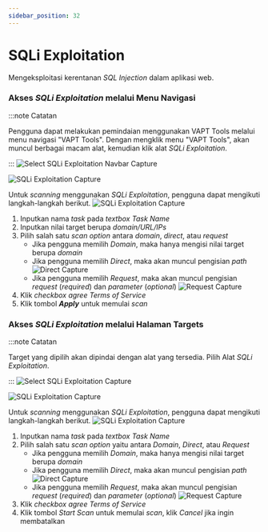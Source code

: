 ```yaml
---
sidebar_position: 32
---
```


# SQLi Exploitation
Mengeksploitasi kerentanan *SQL Injection* dalam aplikasi web.

### Akses *SQLi Exploitation* melalui Menu Navigasi
:::note Catatan

Pengguna dapat melakukan pemindaian menggunakan VAPT Tools melalui menu navigasi "VAPT Tools". Dengan mengklik menu "VAPT Tools", akan muncul berbagai macam alat, kemudian klik alat *SQLi Exploitation*.

:::
![Select SQLi Exploitation Navbar Capture](/img/capture/vapt_navbar/Select-SQLi-exploitation-navbar.png)

![SQLi Exploitation Capture](/img/capture/vapt_navbar/SQLi-exploitation.png)

Untuk *scanning* menggunakan *SQLi Exploitation*, pengguna dapat mengikuti langkah-langkah berikut.
![SQLi Exploitation Capture](/img/capture/vapt_navbar/SQLi-exploitation.png)
1. Inputkan nama *task* pada *textbox Task Name* 
2. Inputkan nilai target berupa *domain/URL/IPs* 
3. Pilih salah satu *scan option* antara *domain*, *direct*, atau *request* 
   - Jika pengguna memilih *Domain*, maka hanya mengisi nilai target berupa *domain* 
   - Jika pengguna memilih *Direct*, maka akan muncul pengisian *path*
     ![Direct Capture](/img/capture/vapt_navbar/direct.png)
   - Jika pengguna memilih *Request*, maka akan muncul pengisian *request* (*required*) dan *parameter* (*optional*)
     ![Request Capture](/img/capture/vapt_navbar/request.png)
4. Klik *checkbox agree Terms of Service*
5. Klik tombol ***Apply*** untuk memulai *scan*

### Akses *SQLi Exploitation* melalui Halaman Targets
:::note Catatan

Target yang dipilih akan dipindai dengan alat yang tersedia. Pilih Alat *SQLi Exploitation*.

:::
![Select SQLi Exploitation Capture](/img/capture/vapt_target/Select-SQLi-exploitation.png)

![SQLi Exploitation Capture](/img/capture/vapt_target/SQLi-exploitation.png)

Untuk *scanning* menggunakan *SQLi Exploitation*, pengguna dapat mengikuti langkah-langkah berikut.
![SQLi Exploitation Capture](/img/capture/vapt_target/SQLi-exploitation.png)
1. Inputkan nama *task* pada *textbox Task Name*  
2. Pilih salah satu *scan option* yaitu antara *Domain*, *Direct*, atau *Request*
   - Jika pengguna memilih *Domain*, maka hanya mengisi nilai target berupa *domain*
   - Jika pengguna memilih *Direct*, maka akan muncul pengisian *path*
     ![Direct Capture](/img/capture/vapt_target/direct.png)
   - Jika pengguna memilih *Request*, maka akan muncul pengisian *request* (*required*) dan *parameter* (*optional*)
     ![Request Capture](/img/capture/vapt_target/request.png)
3. Klik *checkbox agree Terms of Service*
4. Klik tombol *Start Scan* untuk memulai *scan*, klik *Cancel* jika ingin membatalkan